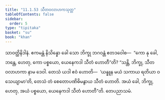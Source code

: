 ```yaml
---
title: "11.1.53 သီတဝလာဟကသုတ္တ"
tableOfContents: false
sidebar:
  order: 5
type: "tipitaka"
basket: "su"
book: "khan"
---
```



<DynamicBreadcrumb />

<Division number="602" book="khan">

<Paragraph number="1224" book="khan">
သာဝတ္ထိနိဒါနံ. ဧကမန္တံ နိသိန္နော ခေါ သော ဘိက္ခု ဘဂဝန္တံ ဧတဒဝေါစ—  “ကော နု ခေါ, ဘန္တေ, ဟေတု, ကော ပစ္စယော, ယေနေကဒါ သီတံ ဟောတီ”တိ? “သန္တိ, ဘိက္ခု, သီတဝလာဟကာ နာမ ဒေဝါ. တေသံ ယဒါ ဧဝံ ဟောတိ—  ‘ယန္နူန မယံ သကာယ ရတိယာ ဝသေယျာမာ’တိ, တေသံ တံ စေတောပဏိဓိမနွာယ သီတံ ဟောတိ. အယံ ခေါ, ဘိက္ခု, ဟေတု, အယံ ပစ္စယော, ယေနေကဒါ သီတံ ဟောတီ”တိ.

</Paragraph>
</Division>

<Paragraph number="1225" type="center" book="khan">
တေပညာသမံ.
</Paragraph>